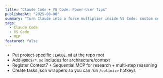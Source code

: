 ```yaml
---
title: "Claude Code + VS Code: Power‑User Tips"
publishedAt: "2025-08-08"
summary: "Turn Claude into a force multiplier inside VS Code: custom commands, MCP servers, and context tricks I actually use."
tags:
  - Claude Code
  - VS Code
  - MCP
featured: false
---
```


- Put project‑specific `CLAUDE.md` at the repo root
- Add `@DOCS/*.md` includes for architecture/context
- Register Context7 + Sequential MCP for research + multi‑step reasoning
- Create tasks.json wrappers so you can run `/optimize` hotkeys
